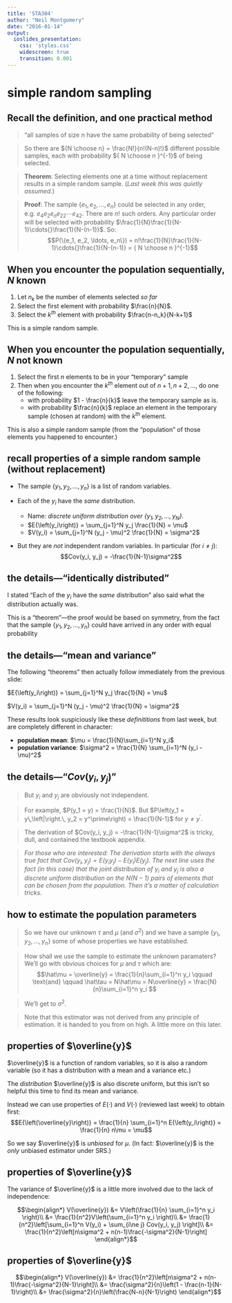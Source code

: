 ```yaml
---
title: 'STA304'
author: "Neil Montgomery"
date: "2016-01-14"
output: 
  ioslides_presentation: 
    css: 'styles.css' 
    widescreen: true 
    transition: 0.001
---
```

\newcommand{\E}[1]{E{\left(#1\right)}}
\newcommand{\flist}[2]{\{#1_1, #1_2, \ldots, #1_#2\}}
\renewcommand{\bar}[1]{\overline{#1}}

# simple random sampling

## Recall the definition, and one practical method { .build }

> "all samples of size $n$ have the same probability of being selected"

> So there are ${N \choose n} = \frac{N!}{n!(N-n)!}$ different possible samples, each with probability ${ N \choose n }^{-1}$ of being selected.

> **Theorem**: Selecting elements one at a time without replacement results in a simple random sample. (*Last week this was quietly assumed.*)

> **Proof**: The sample $\flist{e}{n}$ could be selected in any order, e.g. $e_4e_2e_ne_{22}\cdots{}e_{42}$. There are $n!$ such orders. Any particular order will be selected with probability $\frac{1}{N}\frac{1}{N-1}\cdots{}\frac{1}{N-(n-1)}$. So:
$$P(\flist{e}{n}) = n!\frac{1}{N}\frac{1}{N-1}\cdots{}\frac{1}{N-(n-1)} = { N \choose n }^{-1}$$

## When you encounter the population sequentially, $N$ known

1. Let $n_k$ be the number of elements selected *so far*
2. Select the first element with probability $\frac{n}{N}$.
3. Select the $k^{th}$ element with probability $\frac{n-n_k}{N-k+1}$
    
This is a simple random sample.

## When you encounter the population sequentially, $N$ not known

1. Select the first $n$ elements to be in your "temporary" sample
2. Then when you encounter the $k^{th}$ element out of $n+1,\, n+2,\,\ldots$, do one of the following:
    + with probability $1 - \frac{n}{k}$ leave the temporary sample as is.
    + with probability $\frac{n}{k}$ replace an element in the temporary sample (chosen at random) with the $k^{th}$ element.
    
This is also a simple random sample (from the "population" of those elements you happened to encounter.)

## recall properties of a simple random sample (without replacement)

* The sample $\flist{y}{n}$ is a list of random variables.

* Each of the $y_i$ have the *same* distribution.
    + Name: *discrete uniform distribution over $\flist{y}{N}$.*
    + $\E{y_i} =  \sum_{j=1}^N y_j \frac{1}{N} = \mu$
    + $V(y_i) = \sum_{j=1}^N (y_j - \mu)^2 \frac{1}{N} = \sigma^2$
    
* But they are *not* independent random variables. In particular (for $i\ne j$):
$$Cov(y_i, y_j) = -\frac{1}{N-1}\sigma^2$$

## the details---"identically distributed"

I stated "Each of the $y_i$ have the *same* distribution" also said what the distribution actually was. 

This is a "theorem"---the proof would be based on symmetry, from the fact that the sample $\flist{y}{n}$ could have arrived in any order with equal probability

## the details---"mean and variance"

The following "theorems" then actually follow immediately from the previous slide:

$\E{y_i} =  \sum_{j=1}^N y_j \frac{1}{N} = \mu$

$V(y_i) = \sum_{j=1}^N (y_j - \mu)^2 \frac{1}{N} = \sigma^2$

These results look suspiciously like these *definititions* from last week, but are completely different in character:

* **population mean**: $\mu = \frac{1}{N}\sum_{i=1}^N y_i$
* **population variance**: $\sigma^2 = \frac{1}{N} \sum_{i=1}^N (y_i - \mu)^2$

## the details---"$Cov(y_i, y_j)$"

> But $y_i$ and $y_j$ are obviously not independent. 

> For example, $P(y_1 = y) = \frac{1}{N}$. But $P\left(y_1 = y\,\left|\right.\, y_2 = y^\prime\right) = \frac{1}{N-1}$ for $y \ne y^\prime$. 

> The derivation of $Cov(y_i, y_j) = -\frac{1}{N-1}\sigma^2$ is tricky, dull, and contained the textbook appendix. 

> *For those who are interested: The derivation starts with the always true fact that $Cov(y_i,y_j) = \E{y_iy_j} - \E{y_i}\E{y_j}$. The next line uses the fact (in this case) that the joint distribution of $y_i$ and $y_j$ is also a discrete uniform distribution on the $N(N-1)$ pairs of elements that can be chosen from the population. Then it's a matter of calculation tricks.*

## how to estimate the population parameters { .build }

> So we have our unknown $\tau$ and $\mu$ (and $\sigma^2$) and we have a sample $\flist{y}{n}$ some of whose properties we have established. 

> How shall we use the sample to estimate the unknown paramaters? We'll go with obvious choices for $\mu$ and $\tau$ which are: $$\hat\mu = \bar{y} = \frac{1}{n}\sum_{i=1}^n y_i \qquad \text{and} \qquad \hat\tau = N\hat\mu = N\bar{y} = \frac{N}{n}\sum_{i=1}^n y_i $$ 

> We'll get to $\sigma^2$.

> Note that this estimator was not derived from any principle of estimation. It is handed to you from on high. A little more on this later. 

## properties of $\bar y$ { .build }

$\bar{y}$ is a function of random variables, so it is also a random variable (so it has a distribution with a mean and a variance etc.)

The *distribution* $\bar{y}$ is also discrete uniform, but this isn't so helpful this time to find its mean and variance.

Instead we can use properties of $E(\cdot)$ and $V(\cdot)$ (reviewed last week) to obtain first: $$\E{\bar{y}} = \frac{1}{n} \sum_{i=1}^n \E{y_i} = \frac{1}{n} n\mu = \mu$$

So we say $\bar{y}$ is *unbiased* for $\mu$. (In fact: $\bar{y}$ is the *only* unbiased estimator under SRS.) 

## properties of $\bar{y}$

The variance of $\bar{y}$ is a little more involved due to the lack of independence:

$$\begin{align*}
V(\bar{y}) &= V\left(\frac{1}{n} \sum_{i=1}^n y_i \right)\\
&= \frac{1}{n^2}V\left(\sum_{i=1}^n y_i \right)\\
&= \frac{1}{n^2}\left[\sum_{i=1}^n V(y_i) + \sum_{i\ne j} Cov(y_i, y_j) \right]\\
&= \frac{1}{n^2}\left[n\sigma^2 + n(n-1)\frac{-\sigma^2}{N-1}\right]
\end{align*}$$

## properties of $\bar{y}$

$$\begin{align*}
V(\bar{y}) &= \frac{1}{n^2}\left[n\sigma^2 + n(n-1)\frac{-\sigma^2}{N-1}\right]\\
&= \frac{\sigma^2}{n}\left(1 - \frac{n-1}{N-1}\right)\\
&= \frac{\sigma^2}{n}\left(\frac{N-n}{N-1}\right)
\end{align*}$$


